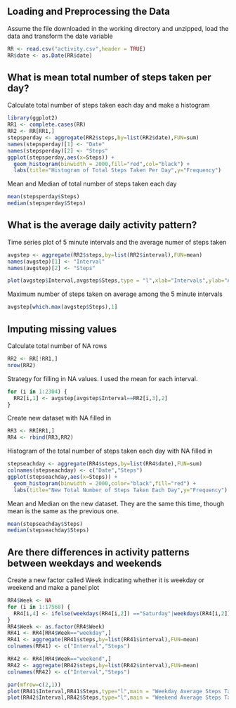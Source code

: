 
## Loading and Preprocessing the Data

Assume the file downloaded in the working directory and unzipped, load the data and transform the date variable

```r
RR <- read.csv("activity.csv",header = TRUE)
RR$date <- as.Date(RR$date)
```

## What is mean total number of steps taken per day?

Calculate total number of steps taken each day and make a histogram
```r
library(ggplot2)
RR1 <- complete.cases(RR)
RR2 <- RR[RR1,]
stepsperday <- aggregate(RR2$steps,by=list(RR2$date),FUN=sum)
names(stepsperday)[1] <- "Date"
names(stepsperday)[2] <- "Steps"
ggplot(stepsperday,aes(x=Steps)) +
  geom_histogram(binwidth = 2000,fill="red",col="black") +
  labs(title="Histogram of Total Steps Taken Per Day",y="Frequency")

```

Mean and Median of total number of steps taken each day
```r
mean(stepsperday$Steps)
median(stepsperday$Steps)
```

## What is the average daily activity pattern?

Time series plot of 5 minute intervals and the average numer of steps taken
```r
avgstep <- aggregate(RR2$steps,by=list(RR2$interval),FUN=mean)
names(avgstep)[1] <- "Interval"
names(avgstep)[2] <- "Steps"

plot(avgstep$Interval,avgstep$Steps,type = "l",xlab="Intervals",ylab="Average Steps Taken",main="Average Steps Taken Per Interval")
```

Maximum number of steps taken on average among the 5 minute intervals
```r
avgstep[which.max(avgstep$Steps),1]
```

## Imputing missing values
Calculate total number of NA rows
```r
RR2 <- RR[!RR1,]
nrow(RR2)
```
Strategy for filling in NA values. I used the mean for each interval.
```r
for (i in 1:2304) {
  RR2[i,1] <- avgstep[avgstep$Interval==RR2[i,3],2]
}

```
Create new dataset with NA filled in
```r
RR3 <- RR[RR1,]
RR4 <- rbind(RR3,RR2)
```
Histogram of the total number of steps taken each day with NA filled in
```r
stepseachday <- aggregate(RR4$steps,by=list(RR4$date),FUN=sum)
colnames(stepseachday) <- c("Date","Steps")
ggplot(stepseachday,aes(x=Steps)) +
  geom_histogram(binwidth = 2000,color="black",fill="red") +
  labs(title="New Total Number of Steps Taken Each Day",y="Frequency")
```

Mean and Median on the new dataset. They are the same this time, though mean is the same as the previous one.
```r
mean(stepseachday$Steps)
median(stepseachday$Steps)
```

## Are there differences in activity patterns between weekdays and weekends
Create a new factor called Week indicating whether it is weekday or weekend and make a panel plot
```r
RR4$Week <- NA
for (i in 1:17568) {
  RR4[i,4] <- ifelse(weekdays(RR4[i,2]) =="Saturday"|weekdays(RR4[i,2])=="Sunday","weekend","weekday")
}
RR4$Week <- as.factor(RR4$Week)
RR41 <- RR4[RR4$Week=="weekday",]
RR41 <- aggregate(RR41$steps,by=list(RR41$interval),FUN=mean)
colnames(RR41) <- c("Interval","Steps")

RR42 <- RR4[RR4$Week=="weekend",]
RR42 <- aggregate(RR42$steps,by=list(RR42$interval),FUN=mean)
colnames(RR42) <- c("Interval","Steps")

par(mfrow=c(2,1))
plot(RR41$Interval,RR41$Steps,type="l",main = "Weekday Average Steps Taken Per Interval",xlab="Interval",ylab = "Steps")
plot(RR42$Interval,RR42$Steps,type="l",main = "Weekend Average Steps Taken Per Interval",xlab = "Interval",ylab = "Steps")

```

